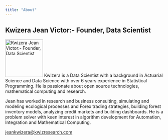```yaml
---
title: "About"
---
```


<h2> Kwizera Jean Victor:- Founder, Data Scientist</h2> 

<div> <img src="images/kwizera.jpeg" title="Kwizera Jean Victor:- Founder, Data Scientist" float=right width=120></img>
Kwizera is a Data Scientist with a background in Actuarial Science and Data Science with over 6 years experience in Statistical Programming. He is passionate about open source technologies, mathematical computing and research. 

Jean has worked in research and business consulting, simulating and modeling ecological processes and Forex trading strategies, building forest inventory models, analyzing credit markets and building dashboards. He is a problem solver with keen interest in algorithm development for Automation, Integration and Mathematical Computing. 

<a href="mailto: jeankwizera@kwizresearch.com">jeankwizera@kwizresearch.com</a></div>
